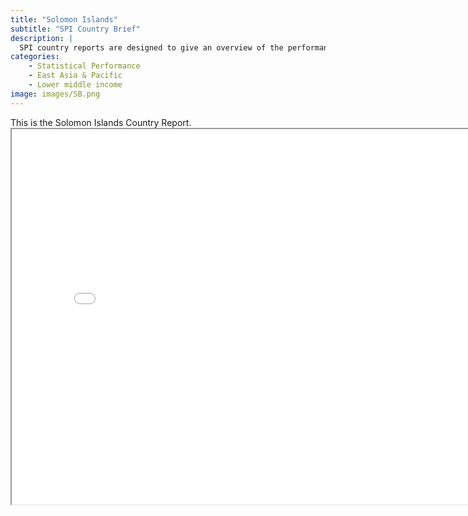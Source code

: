 ```yaml
---
title: "Solomon Islands"
subtitle: "SPI Country Brief"
description: |
  SPI country reports are designed to give an overview of the performance of Solomon Islands.
categories:
    - Statistical Performance
    - East Asia & Pacific
    - Lower middle income
image: images/SB.png
---
```


This is the Solomon Islands Country Report.
<iframe src="charts/Solomon Islands_chart.html" width="800" height="600"></iframe>

